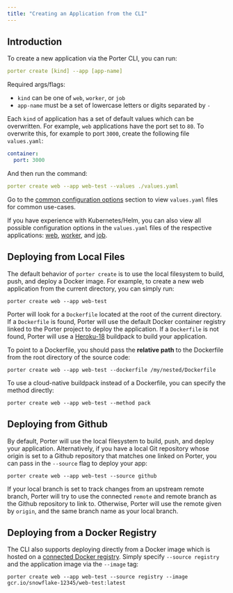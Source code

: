 ```yaml
---
title: "Creating an Application from the CLI"
---
```


## Introduction[](#introduction "Direct link to heading")

To create a new application via the Porter CLI, you can run:

```yaml
porter create [kind] --app [app-name]

```

Required args/flags:

* `kind` can be one of `web`, `worker`, or `job`
* `app-name` must be a set of lowercase letters or digits separated by `-`

Each `kind` of application has a set of default values which can be overwritten. For example, `web` applications have the port set to `80`. To overwrite this, for example to port `3000`, create the following file `values.yaml`:

```yaml
container:
  port: 3000

```

And then run the command:

```yaml
porter create web --app web-test --values ./values.yaml

```

Go to the [common configuration options](/enterprise/deploying-applications/deploying-from-cli/common-configuration-options) section to view `values.yaml` files for common use-cases.

<Info>If you have experience with Kubernetes/Helm, you can also view all possible configuration options in the `values.yaml` files of the respective applications: [web](https://github.com/porter-dev/porter-charts/blob/master/applications/web/values.yaml), [worker](https://github.com/porter-dev/porter-charts/blob/master/applications/worker/values.yaml), and [job](https://github.com/porter-dev/porter-charts/blob/master/applications/job/values.yaml).</Info>

## Deploying from Local Files[](#deploying-from-local-files "Direct link to heading")

The default behavior of `porter create` is to use the local filesystem to build, push, and deploy a Docker image. For example, to create a new web application from the current directory, you can simply run:

```
porter create web --app web-test

```

Porter will look for a `Dockerfile` located at the root of the current directory. If a `Dockerfile` is found, Porter will use the default Docker container registry linked to the Porter project to deploy the application. If a `Dockerfile` is not found, Porter will use a [Heroku-18](https://devcenter.heroku.com/articles/heroku-18-stack) buildpack to build your application.

To point to a Dockerfile, you should pass the **relative path** to the Dockerfile from the root directory of the source code:

```
porter create web --app web-test --dockerfile /my/nested/Dockerfile

```

To use a cloud-native buildpack instead of a Dockerfile, you can specify the method directly:

```
porter create web --app web-test --method pack

```

## Deploying from Github[](#deploying-from-github "Direct link to heading")

By default, Porter will use the local filesystem to build, push, and deploy your application. Alternatively, if you have a local Git repository whose origin is set to a Github repository that matches one linked on Porter, you can pass in the `--source` flag to deploy your app:

```
porter create web --app web-test --source github

```

If your local branch is set to track changes from an upstream remote branch, Porter will try to use the connected `remote` and remote branch as the Github repository to link to. Otherwise, Porter will use the remote given by `origin`, and the same branch name as your local branch.

## Deploying from a Docker Registry[](#deploying-from-a-docker-registry "Direct link to heading")

The CLI also supports deploying directly from a Docker image which is hosted on a [connected Docker registry](/enterprise/deploying-applications/deploying-from-docker-registry/linking-existing-registry). Simply specify `--source registry` and the application image via the `--image` tag:

```
porter create web --app web-test --source registry --image gcr.io/snowflake-12345/web-test:latest

```